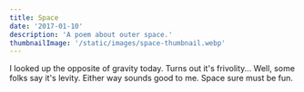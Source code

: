 ```yaml
---
title: Space
date: '2017-01-10'
description: 'A poem about outer space.'
thumbnailImage: '/static/images/space-thumbnail.webp'
---
```


<Box>
  I looked up the opposite of gravity today. Turns out it's frivolity... Well,
  some folks say it's levity. Either way sounds good to me. Space sure must be
  fun.
</Box>
